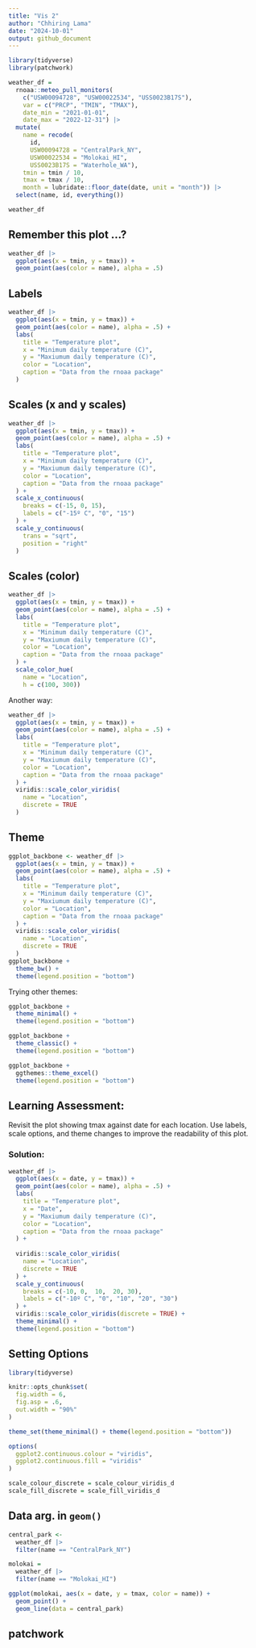 ```yaml
---
title: "Vis 2"
author: "Chhiring Lama"
date: "2024-10-01"
output: github_document
---
```


```r
library(tidyverse)
library(patchwork)
```

```r
weather_df = 
  rnoaa::meteo_pull_monitors(
    c("USW00094728", "USW00022534", "USS0023B17S"),
    var = c("PRCP", "TMIN", "TMAX"), 
    date_min = "2021-01-01",
    date_max = "2022-12-31") |>
  mutate(
    name = recode(
      id, 
      USW00094728 = "CentralPark_NY", 
      USW00022534 = "Molokai_HI",
      USS0023B17S = "Waterhole_WA"),
    tmin = tmin / 10,
    tmax = tmax / 10,
    month = lubridate::floor_date(date, unit = "month")) |>
  select(name, id, everything())

weather_df
```


## Remember this plot ...?
```r
weather_df |> 
  ggplot(aes(x = tmin, y = tmax)) + 
  geom_point(aes(color = name), alpha = .5)
```

## Labels
```r
weather_df |> 
  ggplot(aes(x = tmin, y = tmax)) + 
  geom_point(aes(color = name), alpha = .5) +
  labs(
    title = "Temperature plot",
    x = "Minimum daily temperature (C)",
    y = "Maxiumum daily temperature (C)",
    color = "Location",
    caption = "Data from the rnoaa package"
  )
```

## Scales (x and y scales)
```r
weather_df |> 
  ggplot(aes(x = tmin, y = tmax)) + 
  geom_point(aes(color = name), alpha = .5) +
  labs(
    title = "Temperature plot",
    x = "Minimum daily temperature (C)",
    y = "Maxiumum daily temperature (C)",
    color = "Location",
    caption = "Data from the rnoaa package"
  ) +
  scale_x_continuous(
    breaks = c(-15, 0, 15), 
    labels = c("-15º C", "0", "15")
  ) +
  scale_y_continuous(
    trans = "sqrt", 
    position = "right"
  )
```

## Scales (color)
```r
weather_df |> 
  ggplot(aes(x = tmin, y = tmax)) + 
  geom_point(aes(color = name), alpha = .5) +
  labs(
    title = "Temperature plot",
    x = "Minimum daily temperature (C)",
    y = "Maxiumum daily temperature (C)",
    color = "Location",
    caption = "Data from the rnoaa package"
  ) +
  scale_color_hue(
    name = "Location",
    h = c(100, 300))
```

Another way:
```r
weather_df |> 
  ggplot(aes(x = tmin, y = tmax)) + 
  geom_point(aes(color = name), alpha = .5) +
  labs(
    title = "Temperature plot",
    x = "Minimum daily temperature (C)",
    y = "Maxiumum daily temperature (C)",
    color = "Location",
    caption = "Data from the rnoaa package"
  ) +
  viridis::scale_color_viridis(
    name = "Location", 
    discrete = TRUE
  )
```

## Theme
```r
ggplot_backbone <- weather_df |> 
  ggplot(aes(x = tmin, y = tmax)) + 
  geom_point(aes(color = name), alpha = .5) +
  labs(
    title = "Temperature plot",
    x = "Minimum daily temperature (C)",
    y = "Maxiumum daily temperature (C)",
    color = "Location",
    caption = "Data from the rnoaa package"
  ) +
  viridis::scale_color_viridis(
    name = "Location", 
    discrete = TRUE
  ) 
ggplot_backbone +
  theme_bw() +
  theme(legend.position = "bottom")

```

Trying other themes:
```r
ggplot_backbone +
  theme_minimal() +
  theme(legend.position = "bottom")

ggplot_backbone +
  theme_classic() +
  theme(legend.position = "bottom")

ggplot_backbone +
  ggthemes::theme_excel()
  theme(legend.position = "bottom")
```

## Learning Assessment:
Revisit the plot showing tmax against date for each location. Use labels, scale options, and theme changes to improve the readability of this plot.

### Solution:
```r
weather_df |> 
  ggplot(aes(x = date, y = tmax)) + 
  geom_point(aes(color = name), alpha = .5) +
  labs(
    title = "Temperature plot",
    x = "Date",
    y = "Maxiumum daily temperature (C)",
    color = "Location",
    caption = "Data from the rnoaa package"
  ) +
  
  viridis::scale_color_viridis(
    name = "Location", 
    discrete = TRUE
  ) +
  scale_y_continuous(
    breaks = c(-10, 0,  10,  20, 30), 
    labels = c("-10º C", "0", "10", "20", "30")
  ) +
  viridis::scale_color_viridis(discrete = TRUE) + 
  theme_minimal() + 
  theme(legend.position = "bottom")
```

## Setting Options
```r
library(tidyverse)

knitr::opts_chunk$set(
  fig.width = 6,
  fig.asp = .6,
  out.width = "90%"
)

theme_set(theme_minimal() + theme(legend.position = "bottom"))

options(
  ggplot2.continuous.colour = "viridis",
  ggplot2.continuous.fill = "viridis"
)

scale_colour_discrete = scale_colour_viridis_d
scale_fill_discrete = scale_fill_viridis_d
```

## Data arg. in `geom()`
```r
central_park <-
  weather_df |> 
  filter(name == "CentralPark_NY")

molokai = 
  weather_df |> 
  filter(name == "Molokai_HI")

ggplot(molokai, aes(x = date, y = tmax, color = name)) +
  geom_point() +
  geom_line(data = central_park)
```

## patchwork
```r

```


